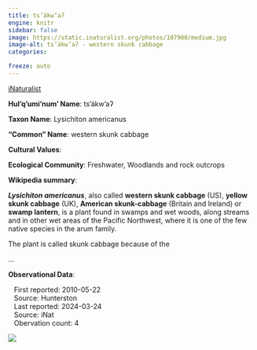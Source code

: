 ```yaml
---
title: ts’ákw’aʔ
engine: knitr
sidebar: false
image: https://static.inaturalist.org/photos/107900/medium.jpg
image-alt: ts’ákw’aʔ - western skunk cabbage
categories:

freeze: auto
---
```


<div role="img" class="imerss-photo" style="background-image: url(https://static.inaturalist.org/photos/107900/medium.jpg)" 
 alt="ts’ákw’aʔ - western skunk cabbage">
 <a href="https://www.inaturalist.org/taxa/48537" target="_blank" class="taxonDisplay-iNat-extern">iNaturalist<span class="external-link"></span></a>
</div>

**Hul'q'umi'num' Name**: ts’ákw’aʔ



**Taxon Name**: Lysichiton americanus

**"Common" Name**: western skunk cabbage

**Cultural Values**:

:::{layout-nrow=1}

:::

**Ecological Community**: Freshwater, Woodlands and rock outcrops

**Wikipedia summary**:
<p class="mw-empty-elt">
</p>

<p><i><b>Lysichiton americanus</b></i>, also called <b>western skunk cabbage</b> (US), <b>yellow skunk cabbage</b> (UK), <b>American skunk-cabbage</b> (Britain and Ireland) or <b>swamp lantern</b>, is a plant found in swamps and wet woods, along streams and in other wet areas of the Pacific Northwest, where it is one of the few native species in the arum family.
</p><p>The plant is called skunk cabbage because of the</p>...

**Observational Data**:

|    First reported: 2010-05-22

|    Source: Hunterston

|    Last reported: 2024-03-24

|    Source: iNat

|    Obervation count: 4

![](community_dist.png)
